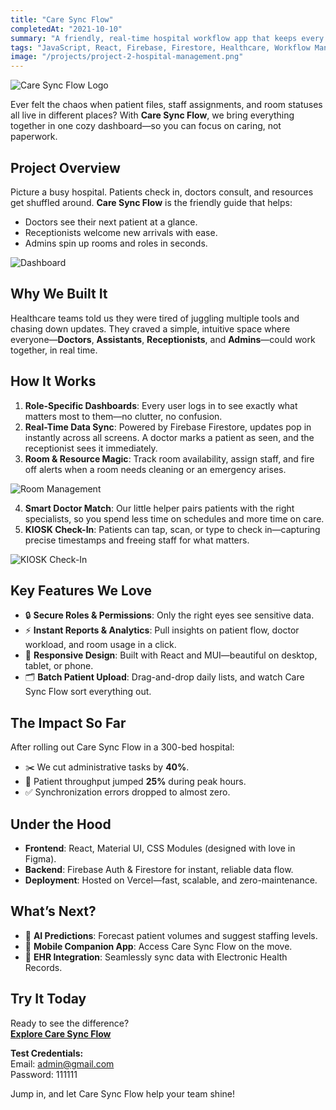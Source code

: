 ```yaml
---
title: "Care Sync Flow"
completedAt: "2021-10-10"
summary: "A friendly, real-time hospital workflow app that keeps every team member in sync and patients smiling."
tags: "JavaScript, React, Firebase, Firestore, Healthcare, Workflow Management, Real-Time Data, MUI"
image: "/projects/project-2-hospital-management.png"
---
```


![Care Sync Flow Logo](/projects/caresyncflow/logo.png)

Ever felt the chaos when patient files, staff assignments, and room statuses all live in different places? With **Care Sync Flow**, we bring everything together in one cozy dashboard—so you can focus on caring, not paperwork.

## Project Overview

Picture a busy hospital. Patients check in, doctors consult, and resources get shuffled around. **Care Sync Flow** is the friendly guide that helps:

- Doctors see their next patient at a glance.
- Receptionists welcome new arrivals with ease.
- Admins spin up rooms and roles in seconds.

![Dashboard](/projects/caresyncflow/caresyncflow-1.png)

## Why We Built It

Healthcare teams told us they were tired of juggling multiple tools and chasing down updates. They craved a simple, intuitive space where everyone—**Doctors**, **Assistants**, **Receptionists**, and **Admins**—could work together, in real time.

## How It Works

1. **Role-Specific Dashboards**: Every user logs in to see exactly what matters most to them—no clutter, no confusion.
2. **Real-Time Data Sync**: Powered by Firebase Firestore, updates pop in instantly across all screens. A doctor marks a patient as seen, and the receptionist sees it immediately.
3. **Room & Resource Magic**: Track room availability, assign staff, and fire off alerts when a room needs cleaning or an emergency arises.

![Room Management](/projects/caresyncflow/caresyncflow-2.png)

4. **Smart Doctor Match**: Our little helper pairs patients with the right specialists, so you spend less time on schedules and more time on care.
5. **KIOSK Check-In**: Patients can tap, scan, or type to check in—capturing precise timestamps and freeing staff for what matters.

![KIOSK Check-In](/projects/caresyncflow/caresyncflow-4.png)

## Key Features We Love

- 🔒 **Secure Roles & Permissions**: Only the right eyes see sensitive data.
- ⚡ **Instant Reports & Analytics**: Pull insights on patient flow, doctor workload, and room usage in a click.
- 📱 **Responsive Design**: Built with React and MUI—beautiful on desktop, tablet, or phone.
- 🗂️ **Batch Patient Upload**: Drag-and-drop daily lists, and watch Care Sync Flow sort everything out.

## The Impact So Far

After rolling out Care Sync Flow in a 300-bed hospital:

- ✂️ We cut administrative tasks by **40%**.
- 🚀 Patient throughput jumped **25%** during peak hours.
- ✅ Synchronization errors dropped to almost zero.

## Under the Hood

- **Frontend**: React, Material UI, CSS Modules (designed with love in Figma).
- **Backend**: Firebase Auth & Firestore for instant, reliable data flow.
- **Deployment**: Hosted on Vercel—fast, scalable, and zero-maintenance.

## What’s Next?

- 🤖 **AI Predictions**: Forecast patient volumes and suggest staffing levels.
- 📲 **Mobile Companion App**: Access Care Sync Flow on the move.
- 🔗 **EHR Integration**: Seamlessly sync data with Electronic Health Records.

## Try It Today

Ready to see the difference?  
[**Explore Care Sync Flow**](https://medical-management-web-app.vercel.app/)

**Test Credentials:**  
Email: admin@gmail.com  
Password: 111111

Jump in, and let Care Sync Flow help your team shine!
